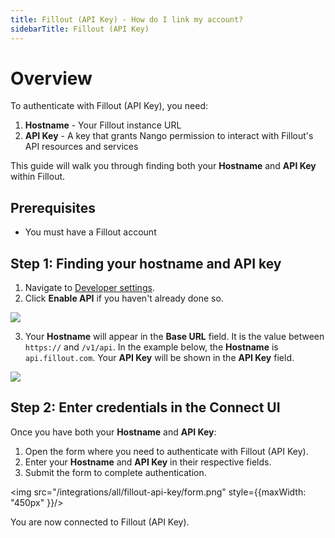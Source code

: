 ```yaml
---
title: Fillout (API Key) - How do I link my account?
sidebarTitle: Fillout (API Key)
---
```


# Overview

To authenticate with Fillout (API Key), you need:
1. **Hostname** - Your Fillout instance URL
2. **API Key** - A key that grants Nango permission to interact with Fillout's API resources and services

This guide will walk you through finding both your **Hostname** and **API Key** within Fillout.

## Prerequisites

- You must have a Fillout account

## Step 1: Finding your hostname and API key

1. Navigate to [Developer settings](https://build.fillout.com/home/settings/developer).
2. Click **Enable API** if you haven't already done so.

<img src="/integrations/all/fillout-api-key/enable_api.png"/>

3. Your **Hostname** will appear in the **Base URL** field. It is the value between `https://` and `/v1/api`. In the example below, the **Hostname** is `api.fillout.com`. Your **API Key** will be shown in the **API Key** field.

<img src="/integrations/all/fillout-api-key/credentials.png"/>

## Step 2: Enter credentials in the Connect UI

Once you have both your **Hostname** and **API Key**:

1. Open the form where you need to authenticate with Fillout (API Key).
2. Enter your **Hostname** and **API Key** in their respective fields.
3. Submit the form to complete authentication.

<img src="/integrations/all/fillout-api-key/form.png" style={{maxWidth: "450px" }}/>

You are now connected to Fillout (API Key).